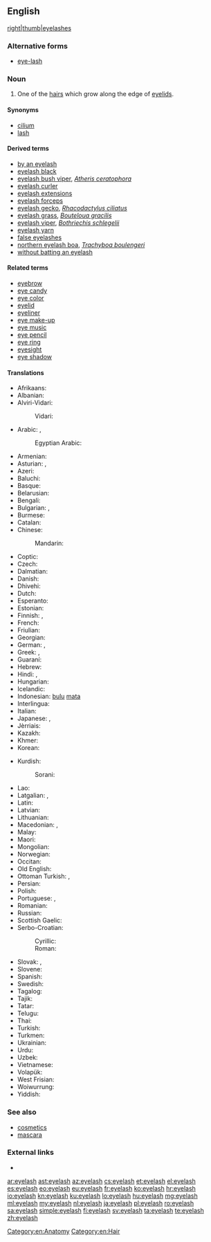 ==English==
{{wikipedia}}
[[file:Cils.jpg|right|thumb|eyelashes]]

===Alternative forms===
* [[eye-lash]]

===Noun===
{{en-noun|es}}

# One of the [[hair]]s which grow along the edge of [[eyelid]]s.

====Synonyms====
* [[cilium]]
* [[lash]]

====Derived terms====
* [[by an eyelash]]
* [[eyelash black]]
* [[eyelash bush viper]], ''[[Atheris ceratophora]]''
* [[eyelash curler]]
* [[eyelash extensions]]
* [[eyelash forceps]]
* [[eyelash gecko]], ''[[Rhacodactylus ciliatus]]''
* [[eyelash grass]], ''[[Bouteloua gracilis]]''
* [[eyelash viper]], ''[[Bothriechis schlegelii]]''
* [[eyelash yarn]]
* [[false eyelashes]]
* [[northern eyelash boa]], ''[[Trachyboa boulengeri]]''
* [[without batting an eyelash]]

====Related terms====
* [[eyebrow]]
* [[eye candy]]
* [[eye color]]
* [[eyelid]]
* [[eyeliner]]
* [[eye make-up]]
* [[eye music]]
* [[eye pencil]]
* [[eye ring]]
* [[eyesight]]
* [[eye shadow]]

====Translations====
{{trans-top|hair growing on the edge of an eyelid}}
* Afrikaans: {{t|af|wimper}}
* Albanian: {{t|sq|qerpik|m}}
* Alviri-Vidari:
*: Vidari: {{t|avd|مجه|tr=mojje}}
* Arabic: {{t|ar|رمش|tr=rimš|sc=Arab}}, {{qualifier|collective}} {{t|ar|هدب|m|tr=hudb|sc=Arab}}
*: Egyptian Arabic: {{t|arz|رمش|m|tr=remš|sc=Arab}}
* Armenian: {{t|hy|թարթիչ|tr=t'art'ič}}
* Asturian: {{t+|ast|pestaña|f}}, {{t|ast|pistaña|f}}
* Azeri: {{t+|az|kirpik}}
* Baluchi: {{t|bal|مچاچ}}
* Basque: {{t+|eu|betile}}
* Belarusian: {{t|be|вейка|f|tr=véjka|sc=Cyrl}}
* Bengali: {{t|bn|রশ্মি|tr=rôshmi|sc=Beng}}
* Bulgarian: {{t+|bg|мигла|f|tr=mígla|sc=Cyrl}}, {{t|bg|ресница|f|tr=resníca|sc=Cyrl}}
* Burmese: {{t+|my|မျက်တောင်|tr=mje' taun.|sc=Mymr}}
* Catalan: {{t|ca|pestanya}}
* Chinese:
*: Mandarin: {{t+|cmn|睫毛|tr=jiémáo|sc=Hani}}
* Coptic: {{t|cop|ⲛⲟϩ|m-p|tr=noh}}
* Czech: {{t+|cs|řasa|f}}
* Dalmatian: {{t|dlm|čeja|f}}
* Danish: {{t+|da|øjenvippe|c}}
* Dhivehi: {{t-needed|dv}}
* Dutch: {{t+|nl|wimper|m}}
* Esperanto: {{t|eo|okulharo}}
* Estonian: {{t|et|ripsmed}}
* Finnish: {{t+|fi|silmäripsi}}, {{t+|fi|ripsi}}
* French: {{t+|fr|cil|m}}
* Friulian: {{t|fur|cee|f}}
* Georgian: {{t|ka|წამწამი|tr=camcami|sc=Geor}}
* German: {{t+|de|Wimper|f}}, {{t|de|Augenwimper|f}}
* Greek: {{t+|el|βλεφαρίδα|f|tr=vlefarída}}, {{qualifier|informal}} {{t+|el|ματόκλαδο|n|tr=matóklado}}
* Guaraní: {{t|gn|topea}}
* Hebrew: {{t|he|ריס|m|tr=ris}}
* Hindi: {{t|hi|पपनी|f|tr=papnī}}, {{t|hi|पलक|m|tr=palak}}
* Hungarian: {{t+|hu|szempilla}}
* Icelandic: {{t|is|augnhár|n}}
* Indonesian: [[bulu]] [[mata]]
* Interlingua: {{t-needed|ia}}
* Italian: {{t|it|ciglio|m}}
* Japanese: {{t+|ja|まつげ|tr=matsuge|sc=Jpan}}, {{t+|ja|睫毛|tr=まつげ, matsuge|sc=Jpan}}
* Jèrriais: {{t|roa-jer|paûpil'ye|f}}
* Kazakh: {{t-needed|kk}}
* Khmer: {{t|km|រោមភ្នែក|tr=room pnɛɛk|sc=Khmr}}
* Korean: {{t|ko|속눈썹|sc=Kore}}
{{trans-mid}}
* Kurdish:
*: Sorani: {{t+|ku|برژانگ|tr=birjang|sc=ku-Arab}}
* Lao: {{t+|lo|ຂົນຕາ|tr=khon tā|sc=Laoo}}
* Latgalian: {{t|ltg|raudzeņš}}, {{t|ltg|brovs}}
* Latin: {{t|la|cilia|n-p}}
* Latvian: {{t|lv|skropsta}}
* Lithuanian: {{t|lt|blakstiena|f}}
* Macedonian: {{t|mk|ресница|f|tr=résnica|sc=Cyrl}}, {{t|mk|трепка|f|tr=trépka|sc=Cyrl}}
* Malay: {{t|ms|bulu mata}}
* Maori: {{t|mi|kamo}}
* Mongolian: {{t|mn|сормуус|tr=sormuus|sc=Cyrl}}
* Norwegian: {{t|no|øyenvipper|p}}
* Occitan: {{t-needed|oc}}
* Old English: {{t|ang|brū}}
* Ottoman Turkish: {{t|ota|كرپك|tr=kirpik|sc=ota-Arab}}, {{t|ota|مژه|tr=müje|sc=ota-Arab}}
* Persian: {{t+|fa|مژه|tr=može|sc=fa-Arab}}
* Polish: {{t+|pl|rzęsa|f}}
* Portuguese: {{t+|pt|cílio|m}}, {{t+|pt|pestana|f}}
* Romanian: {{t|ro|geană|f}}
* Russian: {{t+|ru|ресница|f|tr=resníca}}
* Scottish Gaelic: {{t|gd|rosg|m}}
* Serbo-Croatian:
*: Cyrillic: {{t|sh|трепавица|f}}
*: Roman: {{t|sh|trepavica|f}}
* Slovak: {{t|sk|riasa|f}}, {{t|sk|mihalnica}}
* Slovene: {{t+|sl|trepalnica|f}}
* Spanish: {{t+|es|pestaña|f}}
* Swedish: {{t+|sv|ögonfrans|c}}
* Tagalog: {{t|tl|pilikmatá}}
* Tajik: {{t-needed|tg}}
* Tatar: {{t+|tt|керфек|tr=kerfek|sc=Cyrl}}
* Telugu: {{t-needed|te}}
* Thai: {{t|th|ขนตา|tr=kŏn dtaa|sc=Thai}}
* Turkish: {{t+|tr|kirpik}}
* Turkmen: {{t|tk|kirpik}}
* Ukrainian: {{t|uk|вія|f|tr=víja|sc=Cyrl}}
* Urdu: {{t|ur|پپنی|f|tr=papnī}}
* Uzbek: {{t-needed|uz}}
* Vietnamese: {{t+|vi|lông mi}}
* Volapük: {{t|vo|logalipaher}} {{qualifier|[[logalip]] + {{l|vo|-a}} + {{l|vo|her}}}}
* West Frisian: {{t|fy|teister}}
* Woiwurrung: {{t|wyi|yit-yita-mirring}}
* Yiddish: {{t|yi|וויִע|f|tr=viye|sc=Hebr}}
{{trans-bottom}}

===See also===
* [[cosmetics]]
* [[mascara]]

===External links===
* {{projectlink|wikipedia}}

[[Category:en:Anatomy]]
[[Category:en:Hair]]

[[ar:eyelash]]
[[ast:eyelash]]
[[az:eyelash]]
[[cs:eyelash]]
[[et:eyelash]]
[[el:eyelash]]
[[es:eyelash]]
[[eo:eyelash]]
[[eu:eyelash]]
[[fr:eyelash]]
[[ko:eyelash]]
[[hr:eyelash]]
[[io:eyelash]]
[[kn:eyelash]]
[[ku:eyelash]]
[[lo:eyelash]]
[[hu:eyelash]]
[[mg:eyelash]]
[[ml:eyelash]]
[[my:eyelash]]
[[nl:eyelash]]
[[ja:eyelash]]
[[pl:eyelash]]
[[ro:eyelash]]
[[sa:eyelash]]
[[simple:eyelash]]
[[fi:eyelash]]
[[sv:eyelash]]
[[ta:eyelash]]
[[te:eyelash]]
[[zh:eyelash]]